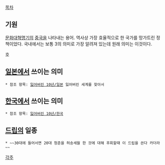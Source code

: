 [[목차]]

== 기원 == 
[[문화대혁명]]기의 [[중국]]을 나타내는 용어. 역사상 가장 효율적으로 한 국가를 망가트린 정책이었다. 국내에서는 보통 3의 의미로 가장 알려져 있는데 원래 의미는 이것이다.

호
== [[일본]]에서 쓰이는 의미 == 
 * 참조 항목: [[잃어버린 10년/일본]] 잃어버린 세계를 찾아서

== [[한국]]에서 쓰이는 의미 ==
 * 참조 항목: [[잃어버린 10년/한국]]

== [[드립]]의 일종 ==
 * ~~30대에 들어서면 20대 청춘을 허송세월 한 것에 대해 후회할때 이 드립을 쓴다 카더라~~

[[각주]]
